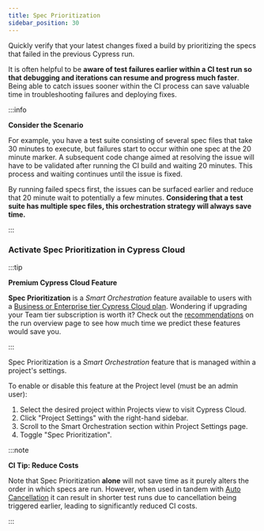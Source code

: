 ```yaml
---
title: Spec Prioritization
sidebar_position: 30
---
```


Quickly verify that your latest changes fixed a build by prioritizing the specs
that failed in the previous Cypress run.

It is often helpful to be **aware of test failures earlier within a CI test run
so that debugging and iterations can resume and progress much faster**. Being
able to catch issues sooner within the CI process can save valuable time in
troubleshooting failures and deploying fixes.

:::info

<strong>
  <Icon name="graduation-cap" /> Consider the Scenario
</strong>

For example, you have a test suite consisting of several spec files that take 30
minutes to execute, but failures start to occur within one spec at the 20 minute
marker. A subsequent code change aimed at resolving the issue will have to be
validated after running the CI build and waiting 20 minutes. This process and
waiting continues until the issue is fixed.

By running failed specs first, the issues can be surfaced earlier and reduce
that 20 minute wait to potentially a few minutes. **Considering that a test
suite has multiple spec files, this orchestration strategy will always save
time.**

:::

### Activate Spec Prioritization in Cypress Cloud

:::tip

<strong>
  <Icon name="star" /> Premium Cypress Cloud Feature
</strong>

**Spec Prioritization** is a _Smart Orchestration_ feature available to users
with a
[Business or Enterprise tier Cypress Cloud plan](https://cypress.io/pricing).
Wondering if upgrading your Team tier subscription is worth it? Check out the
[recommendations](/guides/cloud/test-analytics/project-health#Recommendations)
on the run overview page to see how much time we predict these features would
save you.

:::

Spec Prioritization is a _Smart Orchestration_ feature that is managed within a
project's settings.

To enable or disable this feature at the Project level (must be an admin user):

1. Select the desired project within Projects view to visit Cypress Cloud.
2. Click "Project Settings" with the right-hand sidebar.
3. Scroll to the Smart Orchestration section within Project Settings page.
4. Toggle "Spec Prioritization".

<DocsImage
  src="/img/guides/cloud/smart-orchestration/spec-prioritization-active.png"
  alt="Enable Spec Prioritization"
/>

:::note

<strong>CI Tip: Reduce Costs</strong>

Note that Spec Prioritization **alone** will not save time as it purely alters
the order in which specs are run. However, when used in tandem with
[Auto Cancellation](#Auto-Cancellation) it can result in shorter test runs due
to cancellation being triggered earlier, leading to significantly reduced CI
costs.

:::
